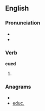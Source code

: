 ==English==

===Pronunciation===
* {{IPA|/kjuːd/}}
* {{homophones|queued}}

===Verb===
'''cued'''

# {{past of|cue}}

===Anagrams===
* {{alphagram|cdeu}}
* [[educ.#English|educ.]]